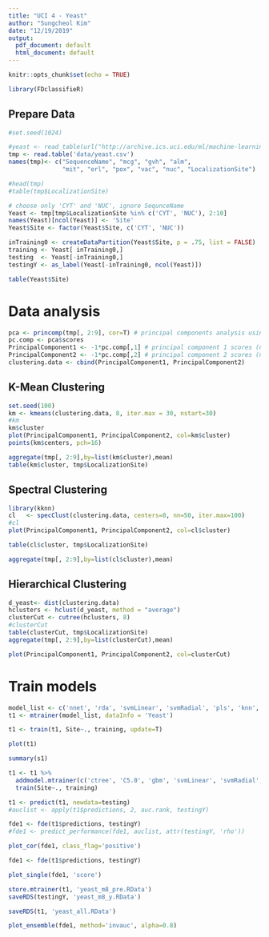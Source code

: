 ```yaml
---
title: "UCI 4 - Yeast"
author: "Sungcheol Kim"
date: "12/19/2019"
output:
  pdf_document: default
  html_document: default
---
```


```r
knitr::opts_chunk$set(echo = TRUE)

library(FDclassifieR)
```

## Prepare Data

```r
#set.seed(1024)

#yeast <- read_table(url("http://archive.ics.uci.edu/ml/machine-learning-databases/yeast/yeast.data"))
tmp <- read.table('data/yeast.csv')
names(tmp)<- c("SequenceName", "mcg", "gvh", "alm", 
               "mit", "erl", "pox", "vac", "nuc", "LocalizationSite")

#head(tmp)
#table(tmp$LocalizationSite)

# choose only 'CYT' and 'NUC', ignore SequnceName
Yeast <- tmp[tmp$LocalizationSite %in% c('CYT', 'NUC'), 2:10]
names(Yeast)[ncol(Yeast)] <- 'Site'
Yeast$Site <- factor(Yeast$Site, c('CYT', 'NUC'))

inTraining0 <- createDataPartition(Yeast$Site, p = .75, list = FALSE)
training <- Yeast[ inTraining0,]
testing  <- Yeast[-inTraining0,]
testingY <- as_label(Yeast[-inTraining0, ncol(Yeast)])
```

```r
table(Yeast$Site)
```

# Data analysis

```r
pca <- princomp(tmp[, 2:9], cor=T) # principal components analysis using correlation matrix
pc.comp <- pca$scores
PrincipalComponent1 <- -1*pc.comp[,1] # principal component 1 scores (negated for convenience)
PrincipalComponent2 <- -1*pc.comp[,2] # principal component 2 scores (negated for convenience)
clustering.data <- cbind(PrincipalComponent1, PrincipalComponent2)
```

## K-Mean Clustering

```r
set.seed(100)
km <- kmeans(clustering.data, 8, iter.max = 30, nstart=30)
#km
km$cluster
plot(PrincipalComponent1, PrincipalComponent2, col=km$cluster)
points(km$centers, pch=16)

aggregate(tmp[, 2:9],by=list(km$cluster),mean)
table(km$cluster, tmp$LocalizationSite)
```

## Spectral Clustering

```r
library(kknn)
cl   <- specClust(clustering.data, centers=8, nn=50, iter.max=100) 
#cl
plot(PrincipalComponent1, PrincipalComponent2, col=cl$cluster)

table(cl$cluster, tmp$LocalizationSite)

aggregate(tmp[, 2:9],by=list(cl$cluster),mean)
```

## Hierarchical Clustering

```r
d_yeast<- dist(clustering.data)
hclusters <- hclust(d_yeast, method = "average")
clusterCut <- cutree(hclusters, 8)
#clusterCut
table(clusterCut, tmp$LocalizationSite)
aggregate(tmp[, 2:9],by=list(clusterCut),mean)

plot(PrincipalComponent1, PrincipalComponent2, col=clusterCut)
```

# Train models

```r
model_list <- c('nnet', 'rda', 'svmLinear', 'svmRadial', 'pls', 'knn', 'earth', 'avNNet', 'mlp', 'nb', 'rf', 'rpart', 'ctree', 'C5.0', 'gbm', 'bayesglm', 'glm', 'glmnet', 'simpls')
t1 <- mtrainer(model_list, dataInfo = 'Yeast')
```


```r
t1 <- train(t1, Site~., training, update=T)
```

```r
plot(t1)
```

```r
summary(s1)
```


```r
t1 <- t1 %>%
  addmodel.mtrainer(c('ctree', 'C5.0', 'gbm', 'svmLinear', 'svmRadial', 'pls', 'earth', 'avNNet')) %>%
  train(Site~., training) 

```

```r
t1 <- predict(t1, newdata=testing)
#auclist <- apply(t1$predictions, 2, auc.rank, testingY)

fde1 <- fde(t1$predictions, testingY)
#fde1 <- predict_performance(fde1, auclist, attr(testingY, 'rho'))
```

```r
plot_cor(fde1, class_flag='positive')
```

```r
fde1 <- fde(t1$predictions, testingY)
```

```r
plot_single(fde1, 'score')
```

```r
store.mtrainer(t1, 'yeast_m8_pre.RData')
saveRDS(testingY, 'yeast_m8_y.RData')
```

```r
saveRDS(t1, 'yeast_all.RData')
```

```r
plot_ensemble(fde1, method='invauc', alpha=0.8)
```


